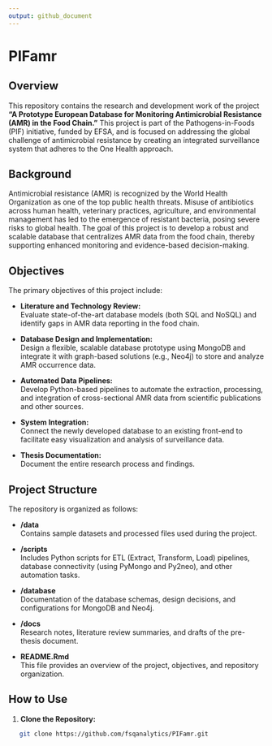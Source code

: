 ```yaml
---
output: github_document
---
```



# PIFamr

## Overview

This repository contains the research and development work of the project **"A Prototype European Database for Monitoring Antimicrobial Resistance (AMR) in the Food Chain."** This project is part of the Pathogens-in-Foods (PIF) initiative, funded by EFSA, and is focused on addressing the global challenge of antimicrobial resistance by creating an integrated surveillance system that adheres to the One Health approach.

## Background

Antimicrobial resistance (AMR) is recognized by the World Health Organization as one of the top public health threats. Misuse of antibiotics across human health, veterinary practices, agriculture, and environmental management has led to the emergence of resistant bacteria, posing severe risks to global health. The goal of this project is to develop a robust and scalable database that centralizes AMR data from the food chain, thereby supporting enhanced monitoring and evidence-based decision-making.

## Objectives

The primary objectives of this project include:

- **Literature and Technology Review:**  
  Evaluate state-of-the-art database models (both SQL and NoSQL) and identify gaps in AMR data reporting in the food chain.

- **Database Design and Implementation:**  
  Design a flexible, scalable database prototype using MongoDB and integrate it with graph-based solutions (e.g., Neo4j) to store and analyze AMR occurrence data.

- **Automated Data Pipelines:**  
  Develop Python-based pipelines to automate the extraction, processing, and integration of cross-sectional AMR data from scientific publications and other sources.

- **System Integration:**  
  Connect the newly developed database to an existing front-end to facilitate easy visualization and analysis of surveillance data.

- **Thesis Documentation:**  
  Document the entire research process and findings.

## Project Structure

The repository is organized as follows:

- **/data**  
  Contains sample datasets and processed files used during the project.

- **/scripts**  
  Includes Python scripts for ETL (Extract, Transform, Load) pipelines, database connectivity (using PyMongo and Py2neo), and other automation tasks.

- **/database**  
  Documentation of the database schemas, design decisions, and configurations for MongoDB and Neo4j.

- **/docs**  
  Research notes, literature review summaries, and drafts of the pre-thesis document.

- **README.Rmd**  
  This file provides an overview of the project, objectives, and repository organization.

## How to Use

1. **Clone the Repository:**

```bash
   git clone https://github.com/fsqanalytics/PIFamr.git
```
